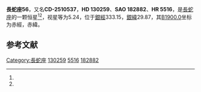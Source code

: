 {{Starbox begin
| name = 長蛇座56
}}
{{Starbox observe
| epoch = [[J2000.0|J2000.0]]
| constell = [[長蛇座|長蛇座]]<ref name=SIMBAD>{{cite web
 | url=http://simbad.u-strasbg.fr/simbad/sim-id?Ident=HR+5516
 | title=Pulsating variable Star
 | publisher=Centre de Données astronomiques de Strasbourg
 | work=SIMBAD
 | accessdate=2012-07-13
 | archive-date=2016-03-19
 | archive-url=https://web.archive.org/web/20160319030842/http://simbad.u-strasbg.fr/simbad/sim-id?Ident=HR+5516
 | dead-url=no
 }}</ref><ref name=DATA>{{cite web
 | url=http://vizier.u-strasbg.fr/viz-bin/VizieR-5?-out.add=.&-source=5050&-corr=PK=HR&-out.max=9999&HR=5516
 | title=VizieR Detailed Page
 | accessdate=2012-07-13
 | archive-date=2016-03-04
 | archive-url=https://web.archive.org/web/20160304234713/http://vizier.u-strasbg.fr/viz-bin/VizieR-5?-out.add=.&-source=5050&-corr=PK=HR&-out.max=9999&HR=5516
 | dead-url=no
 }}</ref>
| 星官 = 
| ra = {{RA|14|47|44.8}}<ref name=SIMBAD /><ref name=DATA />
| dec = {{DEC|-26|5|15}}<ref name=SIMBAD /><ref name=DATA />
| appmag_v = 5.24<ref name=SIMBAD /><ref name=DATA />
}}
{{Starbox character
| class = G5III<ref name=SIMBAD /><ref name=DATA />
| b-v = 0.94<ref name=SIMBAD /><ref name=DATA />
| u-b = 0.65<ref name=SIMBAD /><ref name=DATA />
| r-i = <ref name=SIMBAD /><ref name=DATA />
| variable = 
}}
{{Starbox astrometry
| radial_v = 0.65
| prop_mo_ra = -1
| parallax = 0.034
| p_error = 
}}
{{Starbox catalog
| names =CD-2510537，[[SAO星表|SAO]] 182882，[[HD星表|HD]] 130259，[[HR星表|HR]] 5516}}
{{Starbox reference |Simbad=HR+5516}}
{{Starbox end}}

'''長蛇座56'''，又名'''CD-2510537'''，'''HD 130259'''、'''SAO 182882'''、'''HR 5516'''，是[[長蛇座|長蛇座]]的一颗恒星<ref name=SIMBAD /><ref name=DATA />，视星等为5.24，位于[[銀道座標系|銀經]]333.15，[[銀道座標系|銀緯]]29.87，其[[B1900.0|B1900.0]]坐标为赤經{{RA|14|41|54.4}}，赤緯{{DEC|-25|29.87|6}}。

== 参考文献 ==
{{reflist}}

{{star-stub}}

{{長蛇座恒星}}
{{星官|折威|7|7}}
[[Category:長蛇座|Category:長蛇座]]
[[Category:HD和HDE天體|130259]]
[[Category:HR天體|5516]]
[[Category:SAO天體|182882]]
